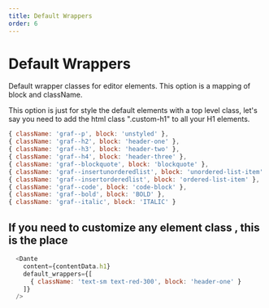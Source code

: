 ```yaml
---
title: Default Wrappers
order: 6
---
```


# Default Wrappers

Default wrapper classes for editor elements. This option is a mapping of block and className. 

This option is just for style the default elements with a top level class, let's say you need to add the html class ".custom-h1" to all your H1 elements.


```js
{ className: 'graf--p', block: 'unstyled' },
{ className: 'graf--h2', block: 'header-one' },
{ className: 'graf--h3', block: 'header-two' },
{ className: 'graf--h4', block: 'header-three' },
{ className: 'graf--blockquote', block: 'blockquote' },
{ className: 'graf--insertunorderedlist', block: 'unordered-list-item' },
{ className: 'graf--insertorderedlist', block: 'ordered-list-item' },
{ className: 'graf--code', block: 'code-block' },
{ className: 'graf--bold', block: 'BOLD' },
{ className: 'graf--italic', block: 'ITALIC' }
```

## If you need to customize any element class , this is the place

```js live=true
  <Dante 
    content={contentData.h1}
    default_wrappers={[ 
      { className: 'text-sm text-red-300', block: 'header-one' } 
    ]}
  />
```